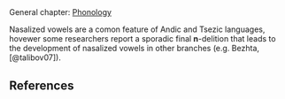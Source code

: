 ## {-}

General chapter: [Phonology](phonology.html)

Nasalized vowels are a comon feature of Andic and Tsezic languages, hovewer some researchers report a sporadic final **n**-delition that leads to the development of nasalized vowels in other branches (e.g. Bezhta, [@talibov07]).

## References {-}